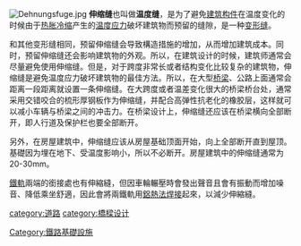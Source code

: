 {{Unreferenced|time=2021-08-16T18:34:35+00:00}}
[[File:Dehnungsfuge.jpg|right]]
'''伸缩缝'''也叫做'''温度缝'''，是为了避免[[建筑构件|建筑构件]]在温度变化的时候由于[[热胀冷缩|热胀冷缩]]产生的[[温度应力|温度应力]]破坏建筑物而预留的缝隙，是一种[[变形缝|变形缝]]。

和其他变形缝相同，预留伸缩缝会导致構造措施的增加，从而增加建筑成本。同时，预留伸缩缝还会影响建筑物的外观。所以，在建筑设计的时候，建筑师通常会尽量避免使用伸缩缝。但是，对于跨度非常长或者结构变化比较复杂的建筑物，伸缩缝是避免温度应力破坏建筑物的最佳方法。所以，在大型[[桥梁|桥梁]]、公路上面通常会距离一段距离就设置一条伸缩缝。在大跨度或者温差变化很大的桥梁桥台处，通常采用交错咬合的梳形厚钢板作为伸缩缝，并配合高弹性抗老化的橡胶层，这样就可以减小车辆与桥梁之间的冲击力。在桥梁设计上，伸缩缝还应该在桥梁横向全部断开，即人行道及保护栏也要全部断开。

另外，在房屋建筑中，伸缩缝应该从房屋基础顶面开始，向上全部断开直到屋顶。基礎因为埋在地下、受温度影响小，所以不必断开。房屋建筑中的伸缩缝通常为20-30mm。

[[鐵軌|鐵軌]]兩端的銜接處也有伸縮縫，但因車輪輾壓時會發出聲音且會有振動而增加噪音、降低乘坐舒適，因此會將兩鐵軌用[[鋁熱法|鋁熱法]][[焊接|焊接]]起來，以減少伸縮縫。

{{arch-stub}}

{{街道與巷道}}
[[category:道路|category:道路]]
[[category:橋樑设计|category:橋樑设计]]
[[Category:鐵路基礎設施|Category:鐵路基礎設施]]
